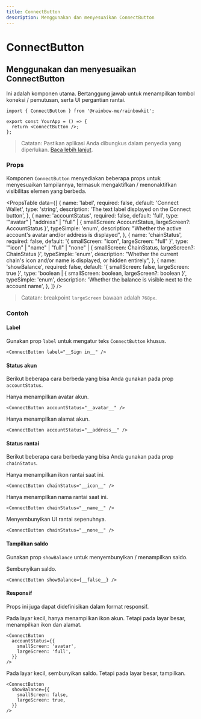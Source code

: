 ```yaml
---
title: ConnectButton
description: Menggunakan dan menyesuaikan ConnectButton
---
```


# ConnectButton

## Menggunakan dan menyesuaikan ConnectButton

Ini adalah komponen utama. Bertanggung jawab untuk menampilkan tombol koneksi / pemutusan, serta UI pergantian rantai.

```tsx
import { ConnectButton } from '@rainbow-me/rainbowkit';

export const YourApp = () => {
  return <ConnectButton />;
};
```

> Catatan: Pastikan aplikasi Anda dibungkus dalam penyedia yang diperlukan. [Baca lebih lanjut](/docs/installation#wrap-providers).

### Props

Komponen `ConnectButton` menyediakan beberapa props untuk menyesuaikan tampilannya, termasuk mengaktifkan / menonaktifkan visibilitas elemen yang berbeda.

<PropsTable
  data={[
    {
      name: 'label',
      required: false,
      default: 'Connect Wallet',
      type: 'string',
      description: 'The text label displayed on the Connect button',
    },
    {
      name: 'accountStatus',
      required: false,
      default: 'full',
      type: '"avatar" | "address" | "full" | { smallScreen: AccountStatus, largeScreen?: AccountStatus }',
      typeSimple: 'enum',
      description:
        "Whether the active account's avatar and/or address is displayed",
    },
    {
      name: 'chainStatus',
      required: false,
      default: '{ smallScreen: "icon", largeScreen: "full" }',
      type: '"icon" | "name" | "full" | "none" | { smallScreen: ChainStatus, largeScreen?: ChainStatus }',
      typeSimple: 'enum',
      description:
        "Whether the current chain's icon and/or name is displayed, or hidden entirely",
    },
    {
      name: 'showBalance',
      required: false,
      default: '{ smallScreen: false, largeScreen: true }',
      type: 'boolean | { smallScreen: boolean, largeScreen?: boolean }',
      typeSimple: 'enum',
      description:
        'Whether the balance is visible next to the account name',
    },
  ]}
/>

> Catatan: breakpoint `largeScreen` bawaan adalah `768px`.

### Contoh

#### Label

Gunakan prop `label` untuk mengatur teks `ConnectButton` khusus.

```tsx
<ConnectButton label="__Sign in__" />
```

#### Status akun

Berikut beberapa cara berbeda yang bisa Anda gunakan pada prop `accountStatus`.

Hanya menampilkan avatar akun.

```tsx
<ConnectButton accountStatus="__avatar__" />
```

Hanya menampilkan alamat akun.

```tsx
<ConnectButton accountStatus="__address__" />
```

#### Status rantai

Berikut beberapa cara berbeda yang bisa Anda gunakan pada prop `chainStatus`.

Hanya menampilkan ikon rantai saat ini.

```tsx
<ConnectButton chainStatus="__icon__" />
```

Hanya menampilkan nama rantai saat ini.

```tsx
<ConnectButton chainStatus="__name__" />
```

Menyembunyikan UI rantai sepenuhnya.

```tsx
<ConnectButton chainStatus="__none__" />
```

#### Tampilkan saldo

Gunakan prop `showBalance` untuk menyembunyikan / menampilkan saldo.

Sembunyikan saldo.

```tsx
<ConnectButton showBalance={__false__} />
```

#### Responsif

Props ini juga dapat didefinisikan dalam format responsif.

Pada layar kecil, hanya menampilkan ikon akun. Tetapi pada layar besar, menampilkan ikon dan alamat.

```tsx
<ConnectButton
  accountStatus={{
    smallScreen: 'avatar',
    largeScreen: 'full',
  }}
/>
```

Pada layar kecil, sembunyikan saldo. Tetapi pada layar besar, tampilkan.

```tsx
<ConnectButton
  showBalance={{
    smallScreen: false,
    largeScreen: true,
  }}
/>
```
